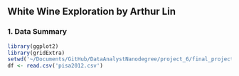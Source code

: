 ## White Wine Exploration by Arthur Lin

### 1. Data Summary

```r
library(ggplot2)
library(gridExtra)
setwd('~/Documents/GitHub/DataAnalystNanodegree/project_6/final_project')
df <- read.csv('pisa2012.csv')
```